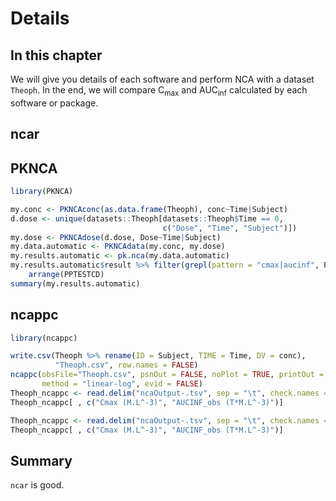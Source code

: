 # Details


## In this chapter

We will give you details of each software and perform NCA with a dataset `Theoph`. In the end, we will compare C~max~ and AUC~inf~ calculated by each software or package.

## ncar

## PKNCA

```r
library(PKNCA)

my.conc <- PKNCAconc(as.data.frame(Theoph), conc~Time|Subject)
d.dose <- unique(datasets::Theoph[datasets::Theoph$Time == 0,
                                  c("Dose", "Time", "Subject")])
my.dose <- PKNCAdose(d.dose, Dose~Time|Subject)
my.data.automatic <- PKNCAdata(my.conc, my.dose)
my.results.automatic <- pk.nca(my.data.automatic)
my.results.automatic$result %>% filter(grepl(pattern = "cmax|aucinf", PPTESTCD)) %>% 
    arrange(PPTESTCD)
summary(my.results.automatic)
```

## ncappc

```r
library(ncappc)

write.csv(Theoph %>% rename(ID = Subject, TIME = Time, DV = conc), 
          "Theoph.csv", row.names = FALSE)
ncappc(obsFile="Theoph.csv", psnOut = FALSE, noPlot = TRUE, printOut = TRUE, 
       method = "linear-log", evid = FALSE)
Theoph_ncappc <- read.delim("ncaOutput-.tsv", sep = "\t", check.names = FALSE)
Theoph_ncappc[ , c("Cmax (M.L^-3)", "AUCINF_obs (T*M.L^-3)")]
```

```r
Theoph_ncappc <- read.delim("ncaOutput-.tsv", sep = "\t", check.names = FALSE)
Theoph_ncappc[ , c("Cmax (M.L^-3)", "AUCINF_obs (T*M.L^-3)")]
```


## Summary

`ncar` is good.